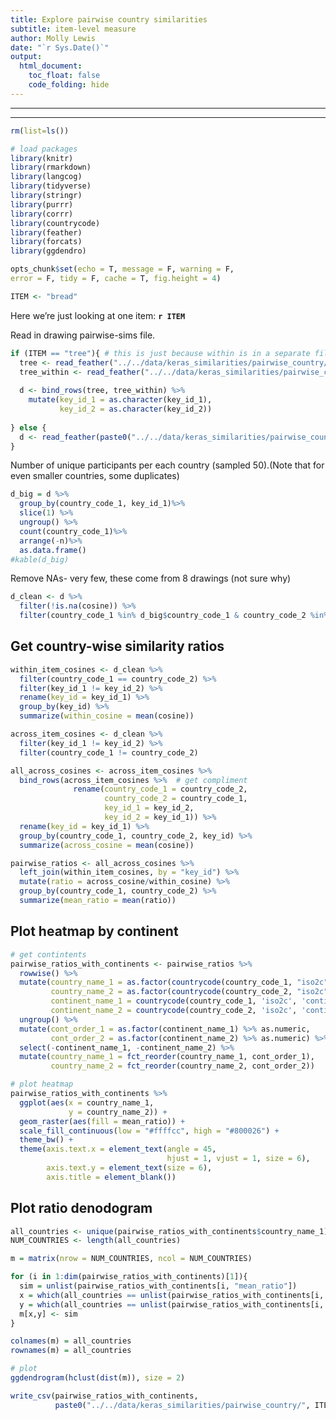 ```yaml
---
title: Explore pairwise country similarities
subtitle: item-level measure
author: Molly Lewis 
date: "`r Sys.Date()`"
output: 
  html_document:
    toc_float: false
    code_folding: hide 
---
```


******
******

```r
rm(list=ls())

# load packages
library(knitr)
library(rmarkdown)
library(langcog)
library(tidyverse)
library(stringr)
library(purrr)
library(corrr)
library(countrycode)
library(feather)
library(forcats)
library(ggdendro)

opts_chunk$set(echo = T, message = F, warning = F, 
error = F, tidy = F, cache = T, fig.height = 4)
```

```r
ITEM <- "bread"
``` 
Here we're just looking at one item: __`r ITEM`__

Read in drawing pairwise-sims file. 
```r
if (ITEM == "tree"){ # this is just because within is in a separate file for tree - will fix this
  tree <- read_feather("../../data/keras_similarities/pairwise_country/tree_all_sims.txt")
  tree_within <- read_feather("../../data/keras_similarities/pairwise_country/tree_all_sims_within.txt")
  
  d <- bind_rows(tree, tree_within) %>%
    mutate(key_id_1 = as.character(key_id_1),
           key_id_2 = as.character(key_id_2))
  
} else {
  d <- read_feather(paste0("../../data/keras_similarities/pairwise_country/", ITEM , "_all_sims.txt"))
}
```

Number of unique participants per each country (sampled 50).(Note that for even smaller countries, some duplicates)
```r
d_big = d %>%
  group_by(country_code_1, key_id_1)%>%
  slice(1) %>%
  ungroup() %>%
  count(country_code_1)%>%
  arrange(-n)%>%
  as.data.frame() 
#kable(d_big)
```

Remove NAs- very few, these come from 8 drawings (not sure why)
```r
d_clean <- d %>%
  filter(!is.na(cosine)) %>%
  filter(country_code_1 %in% d_big$country_code_1 & country_code_2 %in% d_big$country_code_1)
```


## Get country-wise similarity ratios
```r
within_item_cosines <- d_clean %>%
  filter(country_code_1 == country_code_2) %>%
  filter(key_id_1 != key_id_2) %>%
  rename(key_id = key_id_1) %>%
  group_by(key_id) %>%
  summarize(within_cosine = mean(cosine)) 

across_item_cosines <- d_clean %>%
  filter(key_id_1 != key_id_2) %>%
  filter(country_code_1 != country_code_2) 

all_across_cosines <- across_item_cosines %>%
  bind_rows(across_item_cosines %>%  # get compliment
              rename(country_code_1 = country_code_2,
                     country_code_2 = country_code_1,
                     key_id_1 = key_id_2,
                     key_id_2 = key_id_1)) %>%
  rename(key_id = key_id_1) %>%
  group_by(country_code_1, country_code_2, key_id) %>%
  summarize(across_cosine = mean(cosine))

pairwise_ratios <- all_across_cosines %>% 
  left_join(within_item_cosines, by = "key_id") %>%
  mutate(ratio = across_cosine/within_cosine) %>%
  group_by(country_code_1, country_code_2) %>%
  summarize(mean_ratio = mean(ratio))
```

## Plot heatmap by continent
```r
# get contintents
pairwise_ratios_with_continents <- pairwise_ratios %>%
  rowwise() %>%
  mutate(country_name_1 = as.factor(countrycode(country_code_1, "iso2c","country.name")),
         country_name_2 = as.factor(countrycode(country_code_2, "iso2c","country.name")),
         continent_name_1 = countrycode(country_code_1, 'iso2c', 'continent'),
         continent_name_2 = countrycode(country_code_2, 'iso2c', 'continent')) %>%
  ungroup() %>%
  mutate(cont_order_1 = as.factor(continent_name_1) %>% as.numeric,
         cont_order_2 = as.factor(continent_name_2) %>% as.numeric) %>%
  select(-continent_name_1, -continent_name_2) %>%
  mutate(country_name_1 = fct_reorder(country_name_1, cont_order_1), 
         country_name_2 = fct_reorder(country_name_2, cont_order_2)) 

# plot heatmap
pairwise_ratios_with_continents %>%
  ggplot(aes(x = country_name_1, 
             y = country_name_2)) +
  geom_raster(aes(fill = mean_ratio)) + 
  scale_fill_continuous(low = "#ffffcc", high = "#800026") +
  theme_bw() +
  theme(axis.text.x = element_text(angle = 45, 
                                   hjust = 1, vjust = 1, size = 6),
        axis.text.y = element_text(size = 6),
        axis.title = element_blank())
```

## Plot ratio denodogram
```r
all_countries <- unique(pairwise_ratios_with_continents$country_name_1)
NUM_COUNTRIES <- length(all_countries)

m = matrix(nrow = NUM_COUNTRIES, ncol = NUM_COUNTRIES)

for (i in 1:dim(pairwise_ratios_with_continents)[1]){ 
  sim = unlist(pairwise_ratios_with_continents[i, "mean_ratio"])
  x = which(all_countries == unlist(pairwise_ratios_with_continents[i, "country_name_1"]))
  y = which(all_countries == unlist(pairwise_ratios_with_continents[i, "country_name_2"]))
  m[x,y] <- sim
}

colnames(m) = all_countries
rownames(m) = all_countries

# plot
ggdendrogram(hclust(dist(m)), size = 2) 
```

```r
write_csv(pairwise_ratios_with_continents, 
          paste0("../../data/keras_similarities/pairwise_country/", ITEM, "_sim_ratios.csv"))
```
